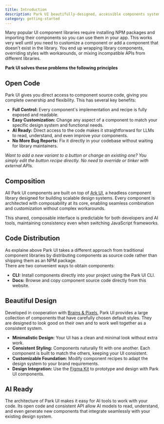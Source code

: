 ```yaml
---
title: Introduction
description: Park UI beautifully-designed, accessible components system and code distribution platform. Built with Panda CSS and supporting a wide range of JS frameworks
category: getting-started
---
```


Many popular UI component libraries require installing NPM packages and importing their components so you can use them in your app. 
This works very well until you need to customize a component or add a component that doesn't exist in the library. 
You end up wrapping library components, overriding styles with workarounds, or mixing incompatible APIs from different libraries.

**Park UI solves these problems the following principles**

## Open Code

Park UI gives you direct access to component source code, giving you complete ownership and flexibility. This has several key benefits:

* **Full Control:** Every component's implementation and recipe is fully exposed and readable.
* **Easy Customization:** Change any aspect of a component to match your specific design system and functional needs.
* **AI Ready:** Direct access to the code makes it straightforward for LLMs to read, understand, and even improve your components.
* **No More Bug Reports:** Fix it directly in your codebase without waiting for library maintainers.

*Want to add a new variant to a button or change an existing one? You simply edit the button recipe directly. No need to override or tinker with external APIs.*

## Composition

All Park UI components are built on top of [Ark UI](https://ark-ui.com), a headless component library designed for building scalable design systems. 
Every component is architected with composability at its core, enabling seamless combination and customization without complex workarounds.

This shared, composable interface is predictable for both developers and AI tools, maintaining consistency even when switching JavaScript frameworks.

## Code Distribution

As explaine above Park UI takes a different approach from traditional component libraries by distributing components as source code rather than shipping them as an NPM package. <br />There are two convenient ways to obtain components:

* **CLI:** Install components directly into your project using the Park UI CLI.
* **Docs:** Browse and copy component source code directly from this website.


## Beautiful Design

Developed in cooperation with [Brains & Pixels](https://x.com/Brainsandpixels), Park UI provides a large collection of components that have carefully chosen default styles.
They are designed to look good on their own and to work well together as a consistent system.

* **Minimalistic Design:** Your UI has a clean and minimal look without extra work.
* **Consistent Styling:** Components naturally fit with one another. Each component is built to match the others, keeping your UI consistent.
* **Customizable Foundation:** Modify component recipes to adapt the design system to your brand requirements.
* **Design Integration:** Use the [Figma Kit](/docs/overview/figma) to prototype and design with Park UI components.

## AI Ready

The architecture of Park UI makes it easy for AI tools to work with your code. Its open code and consistent API allow AI models to read, understand, and even generate new components that integrate seamlessly with your existing design system.